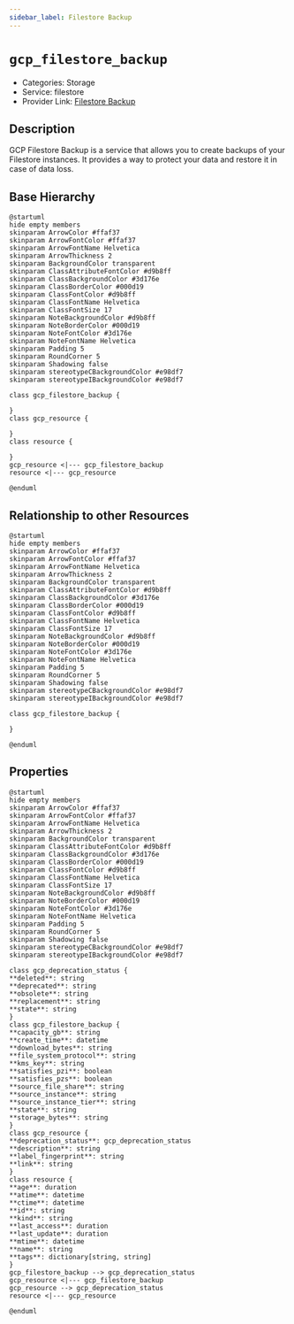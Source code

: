 ```yaml
---
sidebar_label: Filestore Backup
---
```


# `gcp_filestore_backup`

- Categories: Storage
- Service: filestore
- Provider Link: [Filestore Backup](https://cloud.google.com/filestore/docs/backups)

## Description

GCP Filestore Backup is a service that allows you to create backups of your Filestore instances. It provides a way to protect your data and restore it in case of data loss.

## Base Hierarchy

<ZoomPanPinch>

```kroki imgType="plantuml" imgAlt="Hierarchy of Filestore Backup"
@startuml
hide empty members
skinparam ArrowColor #ffaf37
skinparam ArrowFontColor #ffaf37
skinparam ArrowFontName Helvetica
skinparam ArrowThickness 2
skinparam BackgroundColor transparent
skinparam ClassAttributeFontColor #d9b8ff
skinparam ClassBackgroundColor #3d176e
skinparam ClassBorderColor #000d19
skinparam ClassFontColor #d9b8ff
skinparam ClassFontName Helvetica
skinparam ClassFontSize 17
skinparam NoteBackgroundColor #d9b8ff
skinparam NoteBorderColor #000d19
skinparam NoteFontColor #3d176e
skinparam NoteFontName Helvetica
skinparam Padding 5
skinparam RoundCorner 5
skinparam Shadowing false
skinparam stereotypeCBackgroundColor #e98df7
skinparam stereotypeIBackgroundColor #e98df7

class gcp_filestore_backup {

}
class gcp_resource {

}
class resource {

}
gcp_resource <|--- gcp_filestore_backup
resource <|--- gcp_resource

@enduml
```

</ZoomPanPinch>

## Relationship to other Resources

<ZoomPanPinch>

```kroki imgType="plantuml" imgAlt="Diagram of Filestore Backup resource relationships"
@startuml
hide empty members
skinparam ArrowColor #ffaf37
skinparam ArrowFontColor #ffaf37
skinparam ArrowFontName Helvetica
skinparam ArrowThickness 2
skinparam BackgroundColor transparent
skinparam ClassAttributeFontColor #d9b8ff
skinparam ClassBackgroundColor #3d176e
skinparam ClassBorderColor #000d19
skinparam ClassFontColor #d9b8ff
skinparam ClassFontName Helvetica
skinparam ClassFontSize 17
skinparam NoteBackgroundColor #d9b8ff
skinparam NoteBorderColor #000d19
skinparam NoteFontColor #3d176e
skinparam NoteFontName Helvetica
skinparam Padding 5
skinparam RoundCorner 5
skinparam Shadowing false
skinparam stereotypeCBackgroundColor #e98df7
skinparam stereotypeIBackgroundColor #e98df7

class gcp_filestore_backup {

}

@enduml
```

</ZoomPanPinch>

## Properties

<ZoomPanPinch>

```kroki imgType="plantuml" imgAlt="Diagram of Filestore Backup data model"
@startuml
hide empty members
skinparam ArrowColor #ffaf37
skinparam ArrowFontColor #ffaf37
skinparam ArrowFontName Helvetica
skinparam ArrowThickness 2
skinparam BackgroundColor transparent
skinparam ClassAttributeFontColor #d9b8ff
skinparam ClassBackgroundColor #3d176e
skinparam ClassBorderColor #000d19
skinparam ClassFontColor #d9b8ff
skinparam ClassFontName Helvetica
skinparam ClassFontSize 17
skinparam NoteBackgroundColor #d9b8ff
skinparam NoteBorderColor #000d19
skinparam NoteFontColor #3d176e
skinparam NoteFontName Helvetica
skinparam Padding 5
skinparam RoundCorner 5
skinparam Shadowing false
skinparam stereotypeCBackgroundColor #e98df7
skinparam stereotypeIBackgroundColor #e98df7

class gcp_deprecation_status {
**deleted**: string
**deprecated**: string
**obsolete**: string
**replacement**: string
**state**: string
}
class gcp_filestore_backup {
**capacity_gb**: string
**create_time**: datetime
**download_bytes**: string
**file_system_protocol**: string
**kms_key**: string
**satisfies_pzi**: boolean
**satisfies_pzs**: boolean
**source_file_share**: string
**source_instance**: string
**source_instance_tier**: string
**state**: string
**storage_bytes**: string
}
class gcp_resource {
**deprecation_status**: gcp_deprecation_status
**description**: string
**label_fingerprint**: string
**link**: string
}
class resource {
**age**: duration
**atime**: datetime
**ctime**: datetime
**id**: string
**kind**: string
**last_access**: duration
**last_update**: duration
**mtime**: datetime
**name**: string
**tags**: dictionary[string, string]
}
gcp_filestore_backup --> gcp_deprecation_status
gcp_resource <|--- gcp_filestore_backup
gcp_resource --> gcp_deprecation_status
resource <|--- gcp_resource

@enduml
```

</ZoomPanPinch>
